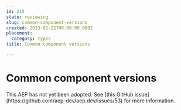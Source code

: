 ```yaml
---
id: 215
state: reviewing
slug: common-component-versions
created: 2023-01-22T00:00:00.000Z
placement:
  category: types
title: Common component versions

--- 
```


# Common component versions

<Aside type="note" title="Note">
  This AEP has not yet been adopted. See
  [this GitHub issue](https://github.com/aep-dev/aep.dev/issues/53) for more
  information.
  
</Aside>